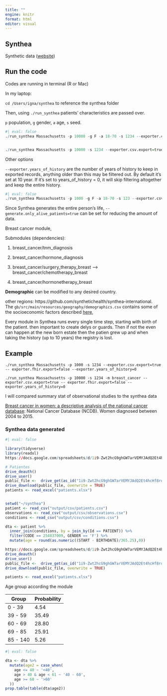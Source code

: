 ```yaml
---
title: ""
engine: knitr
format: html
editor: visual
---
```


## Synthea

Synthetic data ([website](https://github.com/synthetichealth/synthea/wiki))

## Run the code

Codes are running in terminal (R or Mac)

In my laptop:

`cd /Users/igna/synthea` to reference the synthea folder

Then, using `./run_synthea` patients' characteristics are passed over.

`p` population, `g` gender, `a` age, `s` seed.

```r
#| eval: false
./run_synthea Massachusetts -p 10000 -g F -a 18-70 -s 1234 --exporter.csv.export=true -- exporter.fhir.export=false --exporter.years_of_history=0


./run_synthea Massachusetts -p 10000 -s 1234 --exporter.csv.export=true -- exporter.fhir.export=false --exporter.years_of_history=0

```

Other options

`--exporter.years_of_history` are the number of years of history to keep in exported records, anything older than this may be filtered out. By default it's set at 10 year. If it's set to years_of_history = 0, it will skip filtering altogether and keep the entire history.

```r
#| eval: false
./run_synthea Massachusetts -p 1000 -g F -a 18-70 -s 123 --exporter.csv.export=true --exporter.years_of_history=3
```

Since Synthea generates the entire person's life, `--generate.only_alive_patients=true` can be set for reducing the amount of data.

Breast cancer module,

Submodules (dependencies):

1.  breast_cancer/tnm_diagnosis

2.  breast_cancer/hormone_diagnosis

3.  breast_cancer/surgery_therapy_breast ---\> breast_cancer/chemotherapy_breast

4.  breast_cancer/hormonetherapy_breast

**Demographic** can be modified to any desired country.

other regions: https://github.com/synthetichealth/synthea-international. The `gb/src/main/resources/geography/demographics.csv` contains some of the socioeconomic factors described [here](https://github.com/synthetichealth/synthea/wiki/Demographics-for-Other-Areas#demographics-file-format), 

Every module in Synthea runs every single time step, starting with birth of the patient. then important to create delys or guards. Then if not the even can happen at the new born estate then the patien grew up and when taking the history (up to 10 years) the registry is lost.

## Example

`./run_synthea Massachusetts -p 1000 -s 1234 --exporter.csv.export=true -- exporter.fhir.export=false --exporter.years_of_history=0`

`./run_synthea Massachusetts -p 10000 -s 1234 -m breast_cancer --exporter.csv.export=true -- exporter.fhir.export=false --exporter.years_of_history=0`

I will compared summary stat of observational studies to the synthea data

[Breast cancer in women: a descriptive analysis of the national cancer database](https://www.ncbi.nlm.nih.gov/pmc/articles/PMC7569667/): National Cancer Database (NCDB). Women diagnosed between 2004 to 2015.

### Synthea data generated

```r
#| eval: false

library(tidyverse)
library(readxl)
https://docs.google.com/spreadsheets/d/1i9-Zwt2hcG9ghGW7arVEMYJAdQ2Et4hcHf8rquO1Bkg/edit?usp=share_link

# Patientes
drive_deauth()
drive_user()
public_file <-  drive_get(as_id("1i9-Zwt2hcG9ghGW7arVEMYJAdQ2Et4hcHf8rquO1Bkg"))
drive_download(public_file, overwrite = TRUE)
patients <- read_excel("patients.xlsx")


setwd("~/synthea")
patient <- read_csv("output/csv/patients.csv")
observations <- read_csv("output/csv/observations.csv")
conditions <- read_csv("output/csv/conditions.csv")

dta <- patient %>% 
  inner_join(conditions, by = join_by(Id == PATIENT)) %>% 
  filter(CODE == 254837009, GENDER == 'F') %>% 
  mutate(age = round(as.numeric((START - BIRTHDATE)/365.25),0))

https://docs.google.com/spreadsheets/d/1i9-Zwt2hcG9ghGW7arVEMYJAdQ2Et4hcHf8rquO1Bkg/edit?usp=share_link
drive_deauth()
drive_user()
public_file <-  drive_get(as_id("1i9-Zwt2hcG9ghGW7arVEMYJAdQ2Et4hcHf8rquO1Bkg"))
drive_download(public_file, overwrite = TRUE)

patients <- read_excel("patients.xlsx")

```

Age group according the module

| Group    | Probability |
|----------|-------------|
| 0 - 39   | 4.54        |
| 39 - 59  | 35.49       |
| 60 - 69  | 28.80       |
| 69 - 85  | 25.91       |
| 85 - 140 | 5.26        |

```r
#| eval: false

dta <- dta %>% 
  mutate(age2 = case_when(
    age <= 40 ~ '<40',
    age > 40 & age < 61 ~ '40 - 60',
    age >= 60 ~ '>60'
  ))
prop.table(table(dta$age2))
```
